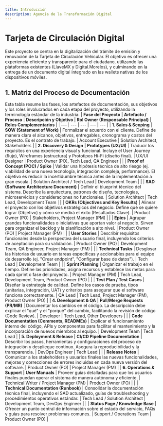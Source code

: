 ```yaml
---
title: Introducción
description: Agencia de la Transformación Digital
---
```



#   Tarjeta de Circulación Digital

Este proyecto se centra en la digitalización del trámite de emisión y renovación de la Tarjeta de Circulación Vehicular. El objetivo es ofrecer una experiencia eficiente y transparente para el ciudadano, utilizando las plataformas existentes (LlaveMX y Digital.Morelos), y culminando en la entrega de un documento digital integrado en las wallets nativas de los dispositivos móviles.

##  1. Matriz del Proceso de Documentación
Esta tabla resume las fases, los artefactos de documentación, sus objetivos y los roles involucrados en cada etapa del proyecto, utilizando la terminología estándar de la industria.
| **Fase del Proyecto** | **Artefacto / Proceso** | **Descripción y Objetivo** | **Rol Owner (Responsable Principal)** | **Roles Complementarios** |
| --- | --- | --- | --- | --- |
| **1. Sales & Scoping** | **SOW (Statement of Work)** | Formalizar el acuerdo con el cliente. Define de manera clara el alcance, objetivos, entregables, cronograma y costos del proyecto. Es el contrato de trabajo. | Account Executive | Solution Architect, Stakeholders |
| **2. Discovery & Design** | **Prototypes (UX/UI)** | Traducir los requisitos en una experiencia visual y funcional. Incluye el User Journey (flujo), Wireframes (estructura) y Prototipos Hi-Fi (diseño final). | UX/UI Designer | Product Owner (PO), Tech Lead, QA Engineer |
|  | **Proof of Concept (POC) / Spike** | Validar una hipótesis técnica de alto riesgo (ej. viabilidad de una nueva tecnología, integración compleja, performance). El objetivo es reducir la incertidumbre técnica antes de la implementación a gran escala. | Solution Architect / Tech Lead | Development Team |
|  | **SAD (Software Architecture Document)** | Definir el blueprint técnico del sistema. Describe la arquitectura, patrones de diseño, tecnologías, microservicios y consideraciones no funcionales. | Solution Architect | Tech Lead, Development Team |
|  | **OKRs (Objectives and Key Results)** | Alinear el proyecto con los objetivos estratégicos del negocio. Define qué se quiere lograr (Objetivo) y cómo se medirá el éxito (Resultados Clave). | Product Owner (PO) | Stakeholders, Project Manager (PM) |
|  | **Epics** | Agrupar grandes funcionalidades o iniciativas que aportan valor al negocio. Sirven para organizar el backlog y la planificación a alto nivel. | Product Owner (PO) | Project Manager (PM) |
|  | **User Stories** | Describir requisitos funcionales desde la perspectiva del usuario final, incluyendo los criterios de aceptación para su validación. | Product Owner (PO) | Development Team, QA Engineer, Project Manager (PM) |
|  | **Technical Tasks** | Desglosar las historias de usuario en tareas específicas y accionables para el equipo de desarrollo (ej. "Crear endpoint", "Configurar base de datos"). | Tech Lead | Development Team |
|  | **Sprint Planning** | Organizar el trabajo en el tiempo. Define las prioridades, asigna recursos y establece las metas para cada sprint o fase del proyecto. | Project Manager (PM) | Tech Lead, Development Team, Product Owner (PO) |
|  | **Test Plan / Test Cases** | Diseñar la estrategia de calidad. Define los casos de prueba, tipos (unitarias, integración, UAT) y criterios para asegurar que el software funciona correctamente. | QA Lead | Tech Lead, Project Manager (PM), Product Owner (PO) |
| **4. Development & QA** | **Pull/Merge Requests (PR/MR)** | Documentar los cambios en el código. La descripción debe explicar el "qué" y el "porqué" del cambio, facilitando la revisión de código (Code Review). | Developer | Tech Lead, Other Developers |
|  | **Code Documentation (Comments, READMEs)** | Explicar el funcionamiento interno del código, APIs y componentes para facilitar el mantenimiento y la incorporación de nuevos miembros al equipo. | Development Team | Tech Lead |
| **5. Deployment & Release** | **CI/CD Pipeline Documentation** | Describir los pasos, herramientas y configuraciones del proceso de integración y despliegue continuo. Asegura la reproducibilidad y la transparencia. | DevOps Engineer | Tech Lead |
|  | **Release Notes** | Comunicar a los stakeholders y usuarios finales las nuevas funcionalidades, mejoras y correcciones de errores incluidas en cada nueva versión del software. | Product Owner (PO) | Project Manager (PM) |
| **6. Operations & Support** | **User Manuals** | Proveer guías detalladas para que los usuarios finales puedan operar el sistema de manera autónoma y eficiente. | Technical Writer / Project Manager (PM) | Product Owner (PO) |
|  | **Technical Documentation (Runbook)** | Consolidar la documentación técnica final, incluyendo el SAD actualizado, guías de troubleshooting y procedimientos operativos estándar. | Tech Lead / Solution Architect | Development Team, DevOps Engineer |
|  | **Status Page / Knowledge Base** | Ofrecer un punto central de información sobre el estado del servicio, FAQs y guías para resolver problemas comunes. | Support / Operations Team | Product Owner (PO) |  
